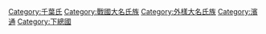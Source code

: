 [[Category:千葉氏|Category:千葉氏]]
[[Category:戰國大名氏族|Category:戰國大名氏族]]
[[Category:外樣大名氏族|Category:外樣大名氏族]]
[[Category:濱通|Category:濱通]]
[[Category:下總國|Category:下總國]]